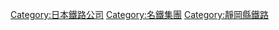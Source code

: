 {{catmore|大井川鐵道}}
{{Commonscat|Oigawa Railway}}
{{catmore}}
{{DEFAULTSORT:Ooigawa Railway}}
[[Category:日本鐵路公司|Category:日本鐵路公司]]
[[Category:名鐵集團|Category:名鐵集團]]
[[Category:靜岡縣鐵路|Category:靜岡縣鐵路]]
